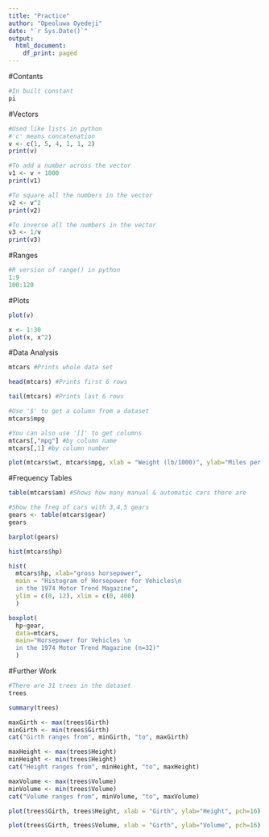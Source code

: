 ```yaml
---
title: "Practice"
author: "Opeoluwa Oyedeji"
date: "`r Sys.Date()`"
output:
  html_document:
    df_print: paged
---
```



#Contants
```r
#In built constant
pi
```


#Vectors
```r
#Used like lists in python
#'c' means concatenation
v <- c(1, 5, 4, 1, 1, 2)
print(v)

#To add a number across the vector
v1 <- v + 1000
print(v1)

#To square all the numbers in the vector
v2 <- v^2
print(v2)

#To inverse all the numbers in the vector
v3 <- 1/v
print(v3)
```


#Ranges
```r
#R version of range() in python
1:9
100:120
```


#Plots
```r
plot(v)
```

```r
x <- 1:30
plot(x, x^2)
```


#Data Analysis
```r
mtcars #Prints whole data set
```

```r
head(mtcars) #Prints first 6 rows
```

```r
tail(mtcars) #Prints last 6 rows
```

```r
#Use '$' to get a column from a dataset
mtcars$mpg
```

```r
#You can also use '[]' to get columns
mtcars[,"mpg"] #by column name
mtcars[,1] #by column number
```

```r
plot(mtcars$wt, mtcars$mpg, xlab = "Weight (lb/1000)", ylab="Miles per gallon", pch=16)
```

#Frequency Tables
```r
table(mtcars$am) #Shows how many manual & automatic cars there are
```

```r
#Show the freq of cars with 3,4,5 gears
gears <- table(mtcars$gear)
gears
```

```r
barplot(gears)
```

```r
hist(mtcars$hp)
```

```r
hist(
  mtcars$hp, xlab="gross horsepower",
  main = "Histogram of Horsepower for Vehicles\n
  in the 1974 Motor Trend Magazine",
  ylim = c(0, 12), xlim = c(0, 400)
  )
```

```r
boxplot(
  hp~gear,
  data=mtcars,
  main="Horsepower for Vehicles \n
  in the 1974 Motor Trend Magazine (n=32)"
  )
```


#Further Work
```r
#There are 31 trees in the dataset
trees
```

```r
summary(trees)
```

```r
maxGirth <- max(trees$Girth)
minGirth <- min(trees$Girth)
cat("Girth ranges from", minGirth, "to", maxGirth)
```

```r
maxHeight <- max(trees$Height)
minHeight <- min(trees$Height)
cat("Height ranges from", minHeight, "to", maxHeight)
```

```r
maxVolume <- max(trees$Volume)
minVolume <- min(trees$Volume)
cat("Volume ranges from", minVolume, "to", maxVolume)
```

```r
plot(trees$Girth, trees$Height, xlab = "Girth", ylab="Height", pch=16)
```

```r
plot(trees$Girth, trees$Volume, xlab = "Girth", ylab="Volume", pch=16)
```

